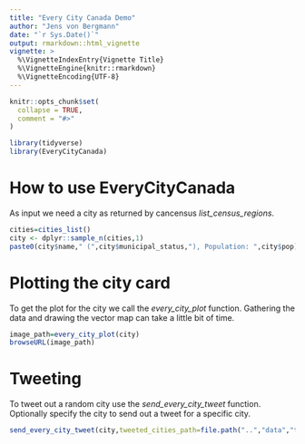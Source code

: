 ```yaml
---
title: "Every City Canada Demo"
author: "Jens von Bergmann"
date: "`r Sys.Date()`"
output: rmarkdown::html_vignette
vignette: >
  %\VignetteIndexEntry{Vignette Title}
  %\VignetteEngine{knitr::rmarkdown}
  %\VignetteEncoding{UTF-8}
---
```


```r
knitr::opts_chunk$set(
  collapse = TRUE,
  comment = "#>"
)

library(tidyverse)
library(EveryCityCanada)
```

# How to use EveryCityCanada

As input we need a city as returned by cancensus *list_census_regions*.
```r
cities=cities_list()
city <- dplyr::sample_n(cities,1)
paste0(city$name," (",city$municipal_status,"), Population: ",city$pop)
```

# Plotting the city card
To get the plot for the city we call the *every_city_plot* function. Gathering the data and drawing the vector map can take a little bit of time.
```r
image_path=every_city_plot(city)
browseURL(image_path)
```

# Tweeting

To tweet out a random city use the *send_every_city_tweet* function. Optionally specify the city to send out a tweet for a specific city. 

```r
send_every_city_tweet(city,tweeted_cities_path=file.path("..","data","tweeted_cities"))
```

